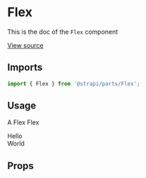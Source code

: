 <!--- Flex.stories.mdx --->


<Meta title="Design System/Technical Components/Flex" component={Flex} />

# Flex

This is the doc of the `Flex` component

[View source](https://github.com/strapi/parts/tree/develop/packages/strapi-parts/src/Flex)

## Imports

```js
import { Flex } from '@strapi/parts/Flex';
```

## Usage

A Flex Flex

<Canvas>
  <Story name="base">
    <Flex>
      <div>Hello</div>
      <div>World</div>
    </Flex>
  </Story>
</Canvas>

## Props

<ArgsTable of={FlexProps} />
